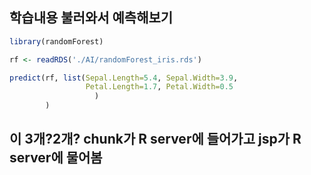 ## 학습내용 불러와서 예측해보기

```r
library(randomForest)
```

```r
rf <- readRDS('./AI/randomForest_iris.rds')
```

```r
predict(rf, list(Sepal.Length=5.4, Sepal.Width=3.9,
                 Petal.Length=1.7, Petal.Width=0.5
                   )
        )
```

## 이 3개?2개? chunk가 R server에 들어가고 jsp가 R server에 물어봄
